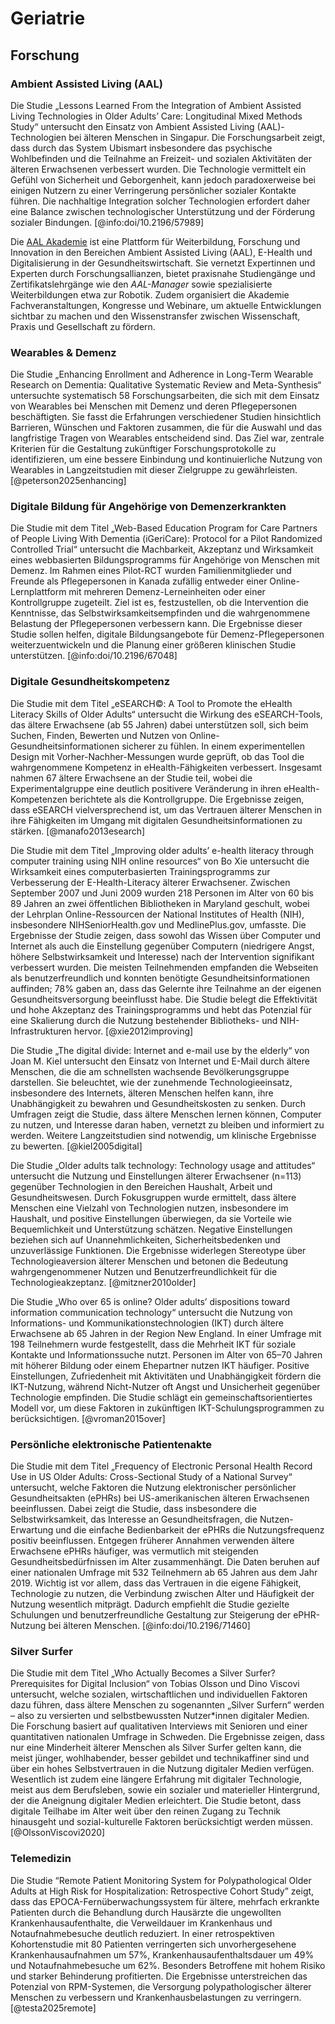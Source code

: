 # Geriatrie

## Forschung

### Ambient Assisted Living (AAL)

Die Studie „Lessons Learned From the Integration of Ambient Assisted Living Technologies in Older Adults’ Care: Longitudinal Mixed Methods Study“ untersucht den Einsatz von Ambient Assisted Living (AAL)-Technologien bei älteren Menschen in Singapur. Die Forschungsarbeit zeigt, dass durch das System Ubismart insbesondere das psychische Wohlbefinden und die Teilnahme an Freizeit- und sozialen Aktivitäten der älteren Erwachsenen verbessert wurden. Die Technologie vermittelt ein Gefühl von Sicherheit und Geborgenheit, kann jedoch paradoxerweise bei einigen Nutzern zu einer Verringerung persönlicher sozialer Kontakte führen. Die nachhaltige Integration solcher Technologien erfordert daher eine Balance zwischen technologischer Unterstützung und der Förderung sozialer Bindungen. [@info:doi/10.2196/57989]

Die [AAL Akademie](https://aal-akademie.de/) ist eine Plattform für Weiterbildung, Forschung und Innovation in den Bereichen Ambient Assisted Living (AAL), E-Health und Digitalisierung in der Gesundheitswirtschaft. Sie vernetzt Expertinnen und Experten durch Forschungsallianzen, bietet praxisnahe Studiengänge und Zertifikatslehrgänge wie den *AAL-Manager* sowie spezialisierte Weiterbildungen etwa zur Robotik. Zudem organisiert die Akademie Fachveranstaltungen, Kongresse und Webinare, um aktuelle Entwicklungen sichtbar zu machen und den Wissenstransfer zwischen Wissenschaft, Praxis und Gesellschaft zu fördern. 

### Wearables & Demenz

Die Studie „Enhancing Enrollment and Adherence in Long-Term Wearable Research on Dementia: Qualitative Systematic Review and Meta-Synthesis“ untersuchte systematisch 58 Forschungsarbeiten, die sich mit dem Einsatz von Wearables bei Menschen mit Demenz und deren Pflegepersonen beschäftigten. Sie fasst die Erfahrungen verschiedener Studien hinsichtlich Barrieren, Wünschen und Faktoren zusammen, die für die Auswahl und das langfristige Tragen von Wearables entscheidend sind. Das Ziel war, zentrale Kriterien für die Gestaltung zukünftiger Forschungsprotokolle zu identifizieren, um eine bessere Einbindung und kontinuierliche Nutzung von Wearables in Langzeitstudien mit dieser Zielgruppe zu gewährleisten. [@peterson2025enhancing]

### Digitale Bildung für Angehörige von Demenzerkrankten

Die Studie mit dem Titel „Web-Based Education Program for Care Partners of People Living With Dementia (iGeriCare): Protocol for a Pilot Randomized Controlled Trial“ untersucht die Machbarkeit, Akzeptanz und Wirksamkeit eines webbasierten Bildungsprogramms für Angehörige von Menschen mit Demenz. Im Rahmen eines Pilot-RCT wurden Familienmitglieder und Freunde als Pflegepersonen in Kanada zufällig entweder einer Online-Lernplattform mit mehreren Demenz-Lerneinheiten oder einer Kontrollgruppe zugeteilt. Ziel ist es, festzustellen, ob die Intervention die Kenntnisse, das Selbstwirksamkeitsempfinden und die wahrgenommene Belastung der Pflegepersonen verbessern kann. Die Ergebnisse dieser Studie sollen helfen, digitale Bildungsangebote für Demenz-Pflegepersonen weiterzuentwickeln und die Planung einer größeren klinischen Studie unterstützen. [@info:doi/10.2196/67048]

### Digitale Gesundheitskompetenz

Die Studie mit dem Titel „eSEARCH©: A Tool to Promote the eHealth Literacy Skills of Older Adults“ untersucht die Wirkung des eSEARCH-Tools, das ältere Erwachsene (ab 55 Jahren) dabei unterstützen soll, sich beim Suchen, Finden, Bewerten und Nutzen von Online-Gesundheitsinformationen sicherer zu fühlen. In einem experimentellen Design mit Vorher-Nachher-Messungen wurde geprüft, ob das Tool die wahrgenommene Kompetenz in eHealth-Fähigkeiten verbessert. Insgesamt nahmen 67 ältere Erwachsene an der Studie teil, wobei die Experimentalgruppe eine deutlich positivere Veränderung in ihren eHealth-Kompetenzen berichtete als die Kontrollgruppe. Die Ergebnisse zeigen, dass eSEARCH vielversprechend ist, um das Vertrauen älterer Menschen in ihre Fähigkeiten im Umgang mit digitalen Gesundheitsinformationen zu stärken. [@manafo2013esearch]

Die Studie mit dem Titel „Improving older adults' e-health literacy through computer training using NIH online resources“ von Bo Xie untersucht die Wirksamkeit eines computerbasierten Trainingsprogramms zur Verbesserung der E-Health-Literacy älterer Erwachsener. Zwischen September 2007 und Juni 2009 wurden 218 Personen im Alter von 60 bis 89 Jahren an zwei öffentlichen Bibliotheken in Maryland geschult, wobei der Lehrplan Online-Ressourcen der National Institutes of Health (NIH), insbesondere NIHSeniorHealth.gov und MedlinePlus.gov, umfasste. Die Ergebnisse der Studie zeigen, dass sowohl das Wissen über Computer und Internet als auch die Einstellung gegenüber Computern (niedrigere Angst, höhere Selbstwirksamkeit und Interesse) nach der Intervention signifikant verbessert wurden. Die meisten Teilnehmenden empfanden die Webseiten als benutzerfreundlich und konnten benötigte Gesundheitsinformationen auffinden; 78% gaben an, dass das Gelernte ihre Teilnahme an der eigenen Gesundheitsversorgung beeinflusst habe. Die Studie belegt die Effektivität und hohe Akzeptanz des Trainingsprogramms und hebt das Potenzial für eine Skalierung durch die Nutzung bestehender Bibliotheks- und NIH-Infrastrukturen hervor. [@xie2012improving]

Die Studie „The digital divide: Internet and e-mail use by the elderly“ von Joan M. Kiel untersucht den Einsatz von Internet und E-Mail durch ältere Menschen, die die am schnellsten wachsende Bevölkerungsgruppe darstellen. Sie beleuchtet, wie der zunehmende Technologieeinsatz, insbesondere des Internets, älteren Menschen helfen kann, ihre Unabhängigkeit zu bewahren und Gesundheitskosten zu senken. Durch Umfragen zeigt die Studie, dass ältere Menschen lernen können, Computer zu nutzen, und Interesse daran haben, vernetzt zu bleiben und informiert zu werden. Weitere Langzeitstudien sind notwendig, um klinische Ergebnisse zu bewerten. [@kiel2005digital]

Die Studie „Older adults talk technology: Technology usage and attitudes“ untersucht die Nutzung und Einstellungen älterer Erwachsener (n=113) gegenüber Technologien in den Bereichen Haushalt, Arbeit und Gesundheitswesen. Durch Fokusgruppen wurde ermittelt, dass ältere Menschen eine Vielzahl von Technologien nutzen, insbesondere im Haushalt, und positive Einstellungen überwiegen, da sie Vorteile wie Bequemlichkeit und Unterstützung schätzen. Negative Einstellungen beziehen sich auf Unannehmlichkeiten, Sicherheitsbedenken und unzuverlässige Funktionen. Die Ergebnisse widerlegen Stereotype über Technologieaversion älterer Menschen und betonen die Bedeutung wahrgengenommener Nutzen und Benutzerfreundlichkeit für die Technologieakzeptanz. [@mitzner2010older]

Die Studie „Who over 65 is online? Older adults’ dispositions toward information communication technology“ untersucht die Nutzung von Informations- und Kommunikationstechnologien (IKT) durch ältere Erwachsene ab 65 Jahren in der Region New England. In einer Umfrage mit 198 Teilnehmern wurde festgestellt, dass die Mehrheit IKT für soziale Kontakte und Informationssuche nutzt. Personen im Alter von 65–70 Jahren mit höherer Bildung oder einem Ehepartner nutzen IKT häufiger. Positive Einstellungen, Zufriedenheit mit Aktivitäten und Unabhängigkeit fördern die IKT-Nutzung, während Nicht-Nutzer oft Angst und Unsicherheit gegenüber Technologie empfinden. Die Studie schlägt ein gemeinschaftsorientiertes Modell vor, um diese Faktoren in zukünftigen IKT-Schulungsprogrammen zu berücksichtigen. [@vroman2015over]

### Persönliche elektronische Patientenakte

Die Studie mit dem Titel „Frequency of Electronic Personal Health Record Use in US Older Adults: Cross-Sectional Study of a National Survey“ untersucht, welche Faktoren die Nutzung elektronischer persönlicher Gesundheitsakten (ePHRs) bei US-amerikanischen älteren Erwachsenen beeinflussen. Dabei zeigt die Studie, dass insbesondere die Selbstwirksamkeit, das Interesse an Gesundheitsfragen, die Nutzen-Erwartung und die einfache Bedienbarkeit der ePHRs die Nutzungsfrequenz positiv beeinflussen. Entgegen früherer Annahmen verwenden ältere Erwachsene ePHRs häufiger, was vermutlich mit steigenden Gesundheitsbedürfnissen im Alter zusammenhängt. Die Daten beruhen auf einer nationalen Umfrage mit 532 Teilnehmern ab 65 Jahren aus dem Jahr 2019. Wichtig ist vor allem, dass das Vertrauen in die eigene Fähigkeit, Technologie zu nutzen, die Verbindung zwischen Alter und Häufigkeit der Nutzung wesentlich mitprägt. Dadurch empfiehlt die Studie gezielte Schulungen und benutzerfreundliche Gestaltung zur Steigerung der ePHR-Nutzung bei älteren Menschen. [@info:doi/10.2196/71460]

### Silver Surfer

Die Studie mit dem Titel „Who Actually Becomes a Silver Surfer? Prerequisites for Digital Inclusion“ von Tobias Olsson und Dino Viscovi untersucht, welche sozialen, wirtschaftlichen und individuellen Faktoren dazu führen, dass ältere Menschen zu sogenannten „Silver Surfern“ werden – also zu versierten und selbstbewussten Nutzer*innen digitaler Medien. Die Forschung basiert auf qualitativen Interviews mit Senioren und einer quantitativen nationalen Umfrage in Schweden. Die Ergebnisse zeigen, dass nur eine Minderheit älterer Menschen als Silver Surfer gelten kann, die meist jünger, wohlhabender, besser gebildet und technikaffiner sind und über ein hohes Selbstvertrauen in die Nutzung digitaler Medien verfügen. Wesentlich ist zudem eine längere Erfahrung mit digitaler Technologie, meist aus dem Berufsleben, sowie ein sozialer und materieller Hintergrund, der die Aneignung digitaler Medien erleichtert. Die Studie betont, dass digitale Teilhabe im Alter weit über den reinen Zugang zu Technik hinausgeht und sozial-kulturelle Faktoren berücksichtigt werden müssen. [@OlssonViscovi2020]

### Telemedizin

Die Studie "Remote Patient Monitoring System for Polypathological Older Adults at High Risk for Hospitalization: Retrospective Cohort Study" zeigt, dass das EPOCA-Fernüberwachungssystem für ältere, mehrfach erkrankte Patienten durch die Behandlung durch Hausärzte die ungewollten Krankenhausaufenthalte, die Verweildauer im Krankenhaus und Notaufnahmebesuche deutlich reduziert. In einer retrospektiven Kohortenstudie mit 80 Patienten verringerten sich unvorhergesehene Krankenhausaufnahmen um 57%, Krankenhausaufenthaltsdauer um 49% und Notaufnahmebesuche um 62%. Besonders Betroffene mit hohem Risiko und starker Behinderung profitierten. Die Ergebnisse unterstreichen das Potenzial von RPM-Systemen, die Versorgung polypathologischer älterer Menschen zu verbessern und Krankenhausbelastungen zu verringern. [@testa2025remote]
